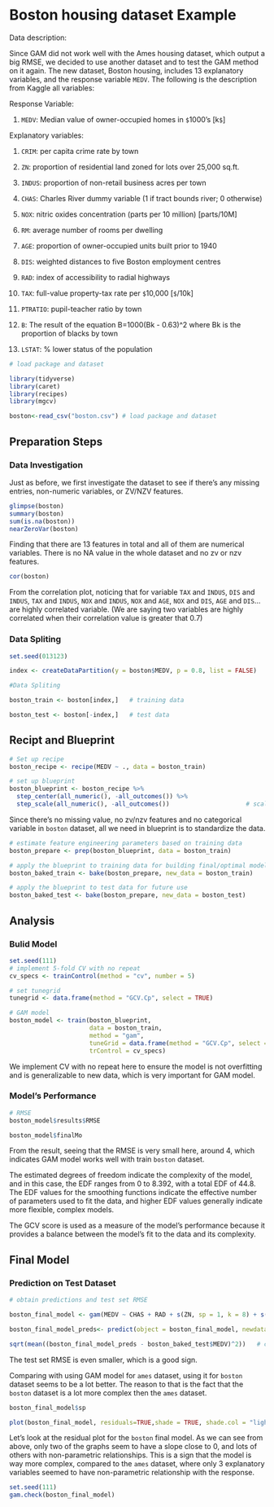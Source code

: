 
# Boston housing dataset Example

Data description:

Since GAM did not work well with the Ames housing dataset, which output a big RMSE, we decided to use another dataset and to test the GAM method on it again. The new dataset, Boston housing, includes 13 explanatory variables, and the response variable `MEDV`. The following is the description from Kaggle all variables:

Response Variable: 

1) `MEDV`: Median value of owner-occupied homes in `$`1000's [k`$`]


Explanatory variables:

1) `CRIM`: per capita crime rate by town

2) `ZN`: proportion of residential land zoned for lots over 25,000 sq.ft.

3) `INDUS`: proportion of non-retail business acres per town

4) `CHAS`: Charles River dummy variable (1 if tract bounds river; 0 otherwise)

5) `NOX`: nitric oxides concentration (parts per 10 million) [parts/10M]

6) `RM`: average number of rooms per dwelling

7) `AGE`: proportion of owner-occupied units built prior to 1940

8) `DIS`: weighted distances to five Boston employment centres

9) `RAD`: index of accessibility to radial highways

10) `TAX`: full-value property-tax rate per `$`10,000 [`$`/10k]

11) `PTRATIO`: pupil-teacher ratio by town

12) `B`: The result of the equation B=1000(Bk - 0.63)^2 where Bk is the proportion of blacks by town

13) `LSTAT`: % lower status of the population


```r
# load package and dataset

library(tidyverse)
library(caret)
library(recipes)
library(mgcv)

boston<-read_csv("boston.csv") # load package and dataset
```

## Preparation Steps

### Data Investigation

Just as before, we first investigate the dataset to see if there's any missing entries, non-numeric variables, or ZV/NZV features.

```r
glimpse(boston)  
summary(boston) 
sum(is.na(boston)) 
nearZeroVar(boston) 
```

Finding that there are 13 features in total and all of them are numerical variables. There is no NA value in the whole dataset and no zv or nzv features.

```r
cor(boston)
```

From the correlation plot, noticing that for variable `TAX` and `INDUS`, `DIS` and `INDUS`, `TAX` and `INDUS`, `NOX` and `INDUS`, `NOX` and `AGE`, `NOX` and `DIS`, `AGE` and `DIS`... are highly correlated variable. (We are saying two variables are highly correlated when their correlation value is greater that 0.7)


### Data Spliting

```r
set.seed(013123)  

index <- createDataPartition(y = boston$MEDV, p = 0.8, list = FALSE)   # consider 80-20 split

#Data Spliting 

boston_train <- boston[index,]   # training data

boston_test <- boston[-index,]   # test data
```

## Recipt and Blueprint

```r
# Set up recipe 
boston_recipe <- recipe(MEDV ~ ., data = boston_train)

# set up blueprint
boston_blueprint <- boston_recipe %>%    
  step_center(all_numeric(), -all_outcomes()) %>%                      # center (subtract mean) all numeric predictors (consider all the numeric predictors except the response)
  step_scale(all_numeric(), -all_outcomes())                     # scale (divide by standard deviation) all numeric predictors                     
```

Since there's no missing value, no zv/nzv features and no categorical variable in `boston` dataset, all we need in blueprint is to standardize the data. 

```r
# estimate feature engineering parameters based on training data
boston_prepare <- prep(boston_blueprint, data = boston_train)   

# apply the blueprint to training data for building final/optimal model
boston_baked_train <- bake(boston_prepare, new_data = boston_train)   

# apply the blueprint to test data for future use
boston_baked_test <- bake(boston_prepare, new_data = boston_test)    
```

## Analysis

### Bulid Model

```r
set.seed(111)
# implement 5-fold CV with no repeat
cv_specs <- trainControl(method = "cv", number = 5)

# set tunegrid
tunegrid <- data.frame(method = "GCV.Cp", select = TRUE)

# GAM model
boston_model <- train(boston_blueprint,
                      data = boston_train,
                      method = "gam",
                      tuneGrid = data.frame(method = "GCV.Cp", select = TRUE),
                      trControl = cv_specs)
```

We implement CV with no repeat here to ensure the model is not overfitting and is generalizable to new data, which is very important for GAM model.

### Model's Performance

```r
# RMSE
boston_model$results$RMSE

boston_model$finalMo
```

From the result, seeing that the RMSE is very small here, around 4, which indicates GAM model works well with train `boston` dataset. 

The estimated degrees of freedom indicate the complexity of the model, and in this case, the EDF ranges from 0 to 8.392, with a total EDF of 44.8. The EDF values for the smoothing functions indicate the effective number of parameters used to fit the data, and higher EDF values generally indicate more flexible, complex models.

The GCV score is used as a measure of the model's performance because it provides a balance between the model's fit to the data and its complexity. 

## Final Model

### Prediction on Test Dataset

```r
# obtain predictions and test set RMSE

boston_final_model <- gam(MEDV ~ CHAS + RAD + s(ZN, sp = 1, k = 8) + s(PTRATIO, sp = 0.1, k = 12) + s(TAX, sp = 1.2, k = 13) + s(INDUS,sp = 0.1, k = 12) + s(NOX, sp = 0.01, k = 12) + s(B, sp = 8, k = 9) + s(AGE, k = 9) + s(DIS,sp = 0.01, k = 9) + s(RM,sp = 0.8, k = 9) + s(LSTAT, k = 9) + s(CRIM, k = 9), data = boston_baked_train) 

boston_final_model_preds<- predict(object = boston_final_model, newdata = boston_baked_test, type = "response")    # obtain predictions

sqrt(mean((boston_final_model_preds - boston_baked_test$MEDV)^2))   # calculate test set RMSE
```

The test set RMSE is even smaller, which is a good sign. 

Comparing with using GAM model for `ames` dataset, using it for `boston` dataset seems to be a lot better. 
The reason to that is the fact that the `boston` dataset is a lot more complex then the `ames` dataset. 

```r
boston_final_model$sp
```

```r
plot(boston_final_model, residuals=TRUE,shade = TRUE, shade.col = "lightblue", pch = 1)
```

Let's look at the residual plot for the `boston` final model. 
As we can see from above, only two of the graphs seem to have a slope close to 0, and lots of others with non-parametric relationships. 
This is a sign that the model is way more complex, compared to the `ames` dataset, where only 3 explanatory variables seemed to have non-parametric relationship with the response.


```r
set.seed(111)
gam.check(boston_final_model)
```



